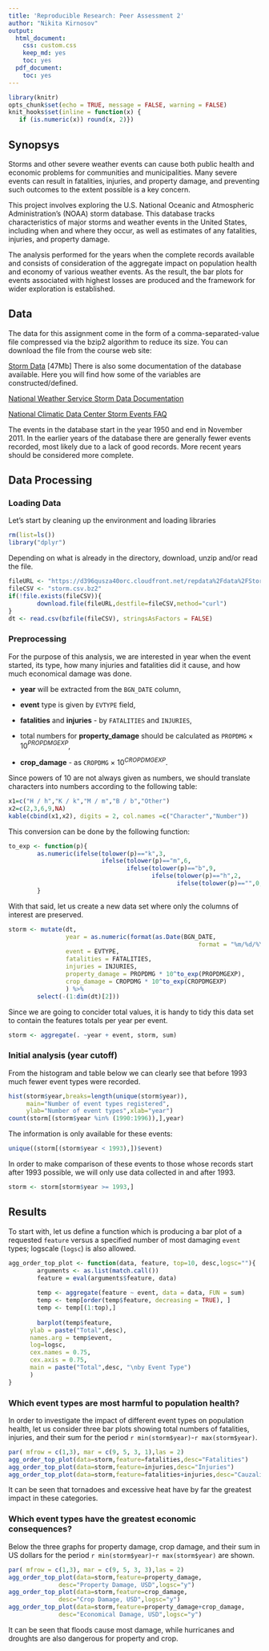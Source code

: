 ```yaml
---
title: 'Reproducible Research: Peer Assessment 2'
author: "Nikita Kirnosov"
output:
  html_document:
    css: custom.css
    keep_md: yes
    toc: yes
  pdf_document:
    toc: yes
---
```

```r
library(knitr)
opts_chunk$set(echo = TRUE, message = FALSE, warning = FALSE)
knit_hooks$set(inline = function(x) {
   if (is.numeric(x)) round(x, 2)})
```


## Synopsys

Storms and other severe weather events can cause both public health and economic problems for communities and municipalities. Many severe events can result in fatalities, injuries, and property damage, and preventing such outcomes to the extent possible is a key concern.

This project involves exploring the U.S. National Oceanic and Atmospheric Administration's (NOAA) storm database. This database tracks characteristics of major storms and weather events in the United States, including when and where they occur, as well as estimates of any fatalities, injuries, and property damage.

The analysis performed for the years when the complete records available and consists 
of consideration of the aggregate impact on population health and economy of various
weather events. As the result, the bar plots for events associated with highest losses
are produced and the framework for wider exploration is established.

## Data

The data for this assignment come in the form of a comma-separated-value file compressed via the bzip2 algorithm to reduce its size. You can download the file from the course web site:

[Storm Data](https://d396qusza40orc.cloudfront.net/repdata%2Fdata%2FStormData.csv.bz2) [47Mb]
There is also some documentation of the database available. Here you will find how some of the variables are constructed/defined.

[National Weather Service Storm Data Documentation](https://d396qusza40orc.cloudfront.net/repdata%2Fpeer2_doc%2Fpd01016005curr.pdf)

[National Climatic Data Center Storm Events FAQ](https://d396qusza40orc.cloudfront.net/repdata%2Fpeer2_doc%2FNCDC%20Storm%20Events-FAQ%20Page.pdf)

The events in the database start in the year 1950 and end in November 2011. In the earlier years of the database there are generally fewer events recorded, most likely due to a lack of good records. More recent years should be considered more complete.

## Data Processing

### Loading Data

Let's start by cleaning up the environment and loading libraries

```r
rm(list=ls())
library("dplyr")
```

Depending on what is already in the directory, download, unzip and/or read the file.

```r
fileURL <- "https://d396qusza40orc.cloudfront.net/repdata%2Fdata%2FStormData.csv.bz2"
fileCSV <- "storm.csv.bz2"
if(!file.exists(fileCSV)){
        download.file(fileURL,destfile=fileCSV,method="curl")
}
dt <- read.csv(bzfile(fileCSV), stringsAsFactors = FALSE)
```

### Preprocessing 

For the purpose of this analysis, we are interested in year when the event started,
its type, how many injuries and fatalities did it cause, and how much economical damage 
was done. 

- **year** will be extracted from the `BGN_DATE` column, 

- **event** type is given by `EVTYPE` field, 

- **fatalities** and **injuries** - by `FATALITIES` and `INJURIES`, 

- total numbers for **property_damage** should be calculated as `PROPDMG` $\times$ 10$^{PROPDMGEXP}$,

- **crop_damage** - as `CROPDMG` $\times$ 10$^{CROPDMGEXP}$.

Since powers of 10 are not always given as numbers, we should translate characters
into numbers according to the following table:

```r
x1=c("H / h","K / k","M / m","B / b","Other")
x2=c(2,3,6,9,NA)
kable(cbind(x1,x2), digits = 2, col.names =c("Character","Number"))
```

This conversion can be done by the following function:

```r
to_exp <- function(p){
        as.numeric(ifelse(tolower(p)=="k",3,
                          ifelse(tolower(p)=="m",6,
                                 ifelse(tolower(p)=="b",9,
                                        ifelse(tolower(p)=="h",2,
                                               ifelse(tolower(p)=="",0,p))))))
        }
```

With that said, let us create a new data set where only the columns of interest 
are preserved.

```r
storm <- mutate(dt, 
                year = as.numeric(format(as.Date(BGN_DATE, 
                                                     format = "%m/%d/%Y %H:%M:%S"), "%Y")),
                event = EVTYPE,
                fatalities = FATALITIES,
                injuries = INJURIES,
                property_damage = PROPDMG * 10^to_exp(PROPDMGEXP),
                crop_damage = CROPDMG * 10^to_exp(CROPDMGEXP)
                ) %>% 
        select(-(1:dim(dt)[2]))
```

Since we are going to concider total values, it is handy to tidy this data set
to contain the features totals per year per event.

```r
storm <- aggregate(. ~year + event, storm, sum)
```

### Initial analysis (year cutoff)

From the histogram and table below we can clearly see that before 1993 
much fewer event types were recorded.

```r
hist(storm$year,breaks=length(unique(storm$year)),
     main="Number of event types registered",
     ylab="Number of event types",xlab="year")
count(storm[(storm$year %in% (1990:1996)),],year)
```

The information is only available for these events:

```r
unique((storm[(storm$year < 1993),])$event)
```

In order to make comparison of these events to those whose records start
after 1993 possible, we will only use data collected in and after 1993.

```r
storm <- storm[storm$year >= 1993,]
```

## Results

To start with, let us define a function which is producing a bar plot
of a requested `feature` versus a specified number of most damaging
`event` types; logscale (`logsc`) is also allowed.

```r
agg_order_top_plot <- function(data, feature, top=10, desc,logsc=""){
        arguments <- as.list(match.call())
        feature = eval(arguments$feature, data)
        
        temp <- aggregate(feature ~ event, data = data, FUN = sum)
        temp <- temp[order(temp$feature, decreasing = TRUE), ]
        temp <- temp[(1:top),]
        
        barplot(temp$feature,
      ylab = paste("Total",desc),
      names.arg = temp$event,
      log=logsc,
      cex.names = 0.75,
      cex.axis = 0.75,
      main = paste("Total",desc, "\nby Event Type")
      )
}
```

### Which event types are most harmful to population health?

In order to investigate the impact of different event types on population
health, let us consider three bar plots showing total numbers of fatalities,
injuries, and their sum for the period `r min(storm$year)`-`r max(storm$year)`.

```r
par( mfrow = c(1,3), mar = c(9, 5, 3, 1),las = 2)
agg_order_top_plot(data=storm,feature=fatalities,desc="Fatalities")
agg_order_top_plot(data=storm,feature=injuries,desc="Injuries")
agg_order_top_plot(data=storm,feature=fatalities+injuries,desc="Cauzalities")
```

It can be seen that tornadoes and excessive heat have by far the greatest impact
in these categories.

### Which event types have the greatest economic consequences?

Below the three graphs for property damage, crop damage, and their sum 
in US dollars for the period `r min(storm$year)`-`r max(storm$year)` are shown.

```r
par( mfrow = c(1,3), mar = c(9, 5, 3, 3),las = 2)
agg_order_top_plot(data=storm,feature=property_damage,
              desc="Property Damage, USD",logsc="y")
agg_order_top_plot(data=storm,feature=crop_damage,
              desc="Crop Damage, USD",logsc="y")
agg_order_top_plot(data=storm,feature=property_damage+crop_damage,
              desc="Economical Damage, USD",logsc="y")
```

It can be seen that floods cause most damage, while hurricanes and droughts
are also dangerous for property and crop.